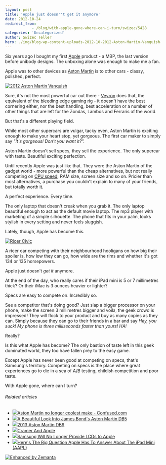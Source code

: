 ```yaml
---
layout: post
title: 'Apple just doesn''t get it anymore'
date: 2012-10-24
redirect_from: 
            - /blog/with-apple-gone-where-can-i-turn/swizec/5428
categories: 'Uncategorized'
author: Swizec Teller
hero: ./img/blog-wp-content-uploads-2012-10-2012-Aston-Martin-Vanquish-8-1024x602.jpg
---
```

Six years ago I bought my first [Apple](http://www.apple.com "Apple") product - a MBP, the last version before unibody designs. The unboxing alone was enough to make me a fan.



Apple was to other devices as [Aston Martin](http://www.astonmartin.co.uk/ "Aston Martin") is to other cars - classy, polished, perfect.



[![2012 Aston Martin Vanquish](./img/blog-wp-content-uploads-2012-10-2012-Aston-Martin-Vanquish-8-1024x602.jpg "2012 Aston Martin Vanquish")](http://swizec.com/blog/wp-content/uploads/2012/10/2012-Aston-Martin-Vanquish-8.jpg)



Sure, it's not the most powerful car out there - [Veyron](http://en.wikipedia.org/wiki/Bugatti_Veyron "Bugatti Veyron") does that, the equivalent of the bleeding edge gaming rig - it doesn't have the best cornering either, nor the best handling, best acceleration or a number of other things that are left for the Zondas, Lambos and Ferraris of the world.



But that's a different playing field.



While most other supercars are vulgar, tacky even, Aston Martin is exciting enough to make your heart stop, yet gorgeous. The first car maker to simply say _"It's gorgeous! Don't you want it?"._





Aston Martin doesn't sell specs, they sell the experience. The only supercar with taste. Beautiful exciting perfection.



Until recently Apple was just like that. They were the Aston Martin of the gadget world - more powerful than the cheap alternatives, but not really competing on [CPU speed](http://en.wikipedia.org/wiki/Instructions_per_second "Instructions per second"), RAM size, screen size and so on. Pricier than most alternatives, a purchase you couldn't explain to many of your friends, but totally worth it.



A perfect experience. Every time.



The only laptop that doesn't creak when you grab it. The only laptop beautiful enough to act as the default movie laptop. The mp3 player with marketing of a simple silhouette. The phone that fits in your palm, looks stylish in every setting and never feels sluggish.



Lately, though, Apple has become this.



[![Ricer Civic](http://swizec.com/blog/wp-content/uploads/2012/10/ricer_civic_2.jpg "Ricer Civic")](./img/blog-wp-content-uploads-2012-10-ricer_civic_2.jpg)



A ricer car competing with their neighbourhood hooligans on how big their spoiler is, how low they can go, how wide are the rims and whether it's got 134 or 135 horsepowers.



Apple just doesn't _get it_ anymore.



At the end of the day, who really cares if their iPad mini is 5 or 7 millimetres thick? Or their iMac is 3 ounces heavier or lighter?



Specs are easy to compete on. Incredibly so.



See a competitor that's doing good? Just slap a bigger processor on your phone, make the screen 3 millimetres bigger and voila, the geek crowd is impressed! They will flock to your product and buy as many copies as they can. Simply because they can go to their friends in a bar and say _Hey, you suck! My phone is three milliseconds faster than yours! HA!_



Really?



Is this what Apple has become? The only bastion of taste left in this geek dominated world, they too have fallen prey to the easy game.



Except Apple has never been good at competing on specs, that's Samsung's territory. Competing on specs is the place where great experiences go to die in a sea of A/B testing, childish competition and poor taste.



With Apple gone, where can I turn?

###### Related articles

- [![](http://i.zemanta.com/noimg_118_80_80.jpg)](http://www.confused.com/car-insurance/news/aston-martin-no-longer-coolest-make-1917)[Aston Martin no longer coolest make - Confused.com](http://www.confused.com/car-insurance/news/aston-martin-no-longer-coolest-make-1917)
- [![](http://i.zemanta.com/118452156_80_80.jpg)](http://hypebeast.com/2012/10/a-beautiful-look-into-james-bonds-aston-martin-db5/)[A Beautiful Look Into James Bond's Aston Martin DB5](http://hypebeast.com/2012/10/a-beautiful-look-into-james-bonds-aston-martin-db5/)
- [![](http://i.zemanta.com/113119209_80_80.jpg)](http://www.werd.com/17088/2013-aston-martin-db9/)[2013 Aston Martin DB9](http://www.werd.com/17088/2013-aston-martin-db9/)
- [![](http://i.zemanta.com/120785020_80_80.jpg)](http://seekingalpha.com/article/943771-cramer-and-apple?source=feed)[Cramer And Apple](http://seekingalpha.com/article/943771-cramer-and-apple?source=feed)
- [![](http://i.zemanta.com/120481156_80_80.jpg)](http://hothardware.com/News/Samsung-Will-No-Longer-Provide-LCDs-to-Apple/)[Samsung Will No Longer Provide LCDs to Apple](http://hothardware.com/News/Samsung-Will-No-Longer-Provide-LCDs-to-Apple/)
- [![](http://i.zemanta.com/120655116_80_80.jpg)](http://www.businessinsider.com/how-will-apple-market-the-ipad-mini-2012-10)[Here's The Big Question Apple Has To Answer About The iPad Mini (AAPL)](http://www.businessinsider.com/how-will-apple-market-the-ipad-mini-2012-10)

[![Enhanced by Zemanta](http://img.zemanta.com/zemified_e.png?x-id=7b009c8c-afdb-4bb5-a0fe-a4ccc4987304)](http://www.zemanta.com/?px "Enhanced by Zemanta")